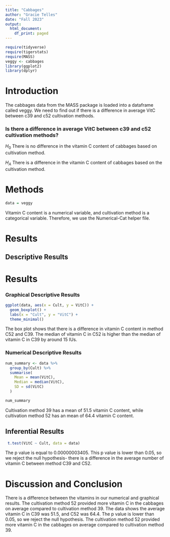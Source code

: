 ```yaml
---
title: "Cabbages"
author: "Gracie Telles"
date: "Fall 2023"
output:
  html_document:
    df_print: paged
---
```


```r
require(tidyverse)
require(tigerstats)
require(MASS)
veggy <- cabbages
library(ggplot2)
library(dplyr)
```

# Introduction

<!--In this section you explain what you are trying to show.  Where did the data come from?  What is the research or other question you are trying to answer?!-->
 
The cabbages data from the MASS package is loaded into a dataframe called veggy. We need to find out if there is a difference in average VitC between c39 and c52 cultivation methods.
 
### Is there a difference in average VitC between c39 and c52 cultivation methods?  

$H_0$ There is no difference in the vitamin C content of cabbages based on cultivation method.

$H_A$ There is a difference in the vitamin C content of cabbages based on the cultivation method.

# Methods

```r
data = veggy
```

Vitamin C content is a numerical variable, and cultivation method is a categorical variable. Therefore, we use the Numerical-Cat helper file.

# Results
## Descriptive Results

# Results
### Graphical Descriptive Results

```r
ggplot(data, aes(x = Cult, y = VitC)) +
  geom_boxplot() +
  labs(x = "Cult", y = "VitC") +
  theme_minimal()

```

The box plot shows that there is a difference in vitamin C content in method C52 and C39. The median of vitamin C in C52 is higher than the median of vitamin C in C39 by around 15 IUs.


### Numerical Descriptive Results

```r
num_summary <- data %>%
  group_by(Cult) %>%
  summarise(
    Mean = mean(VitC),
    Median = median(VitC),
    SD = sd(VitC)
  )

num_summary

```

Cultivation method 39 has a mean of 51.5 vitamin C content, while cultivation method 52 has an mean of 64.4 vitamin C content.


## Inferential Results

```r
 t.test(VitC ~ Cult, data = data)

```

The p value is equal to 0.00000003405. This p value is lower than 0.05, so we reject the null hypothesis- there is a difference in the average number of vitamin C between method C39 and C52.


# Discussion and Conclusion

There is a difference between the vitamins in our numerical and graphical results. The cultivation method 52 provided more vitamin C in the cabbages on average compared to cultivation method 39. The data shows the average vitamin C in C39 was 51.5, and C52 was 64.4. The p value is lower than 0.05, so we reject the null hypothesis. The cultivation method 52 provided more vitamin C in the cabbages on average compared to cultivation method 39. 